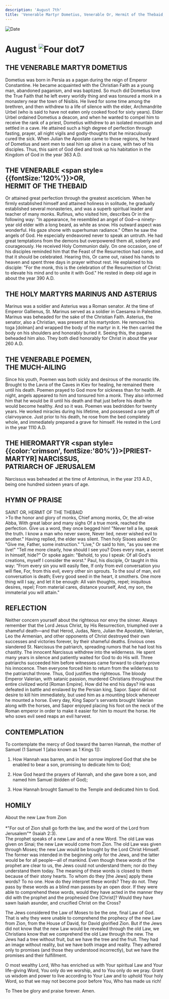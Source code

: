 ```yaml
---
description: 'August 7th'
title: 'Venerable Martyr Dometius, Venerable Or, Hermit of the Thebaid, Holy Martyrs Marinus and Asterius, Venerable Poemen the Much-Ailing'
---
```


<RunningHead />
<Image src="/title-imprint.png" height={68} width={50} alt="Date" className="title-imprint"/>

# <div id="date">August <Image className="four-dot" src="/four-dot.png" height={15} width={15} alt="Four dot" />7</div>

## THE VENERABLE MARTYR DOMETIUS

Dometius was born in Persia as a pagan during the reign of Emperor Constantine. He became acquainted with the Christian Faith as a young man, abandoned paganism, and was baptized. So much did Dometius love the True Faith that he left every worldly thing and was tonsured a monk in a monastery near the town of Nisibis. He lived for some time among the brethren, and then withdrew to a life of silence with the elder, Archmandrite Urbel (who is said to have not eaten only cooked food for sixty years). Elder Urbel ordained Dometius a deacon, and when he wanted to compel him to receive the rank of a priest, Dometius withdrew to an isolated mountain and settled in a cave. He attained such a high degree of perfection through fasting, prayer, all night vigils and godly-thoughts that he miraculously cured the sick. When Julian the Apostate came to those regions, he heard of Dometius and sent men to seal him up alive in a cave, with two of his disciples. Thus, this saint of God died and took up his habitation in the Kingdom of God in the year 363 A.D.

## THE VENERABLE <span style={{fontSize:'120%'}}>O</span>R,<br />HERMIT OF THE THEBAID

Or attained great perfection through the greatest asceticism. When he firmly established himself and attained holiness in solitude, he gradually established several monasteries, and was a superb spiritual leader and teacher of many monks. Rufinus, who visited him, describes Or in the following way: "In appearance, he resembled an angel of God—a ninety-year old elder with a long beard, as white as snow. His outward aspect was wonderful. His gaze shone with superhuman radiance." Often he saw the angels of God. He especially endeavored never to speak an untruth. He had great temptations from the demons but overpowered them all, soberly and courageously. He received Holy Communion daily. On one occasion, one of his disciples reminded him that the Feast of the Resurrection had come, and that it should be celebrated. Hearing this, Or came out, raised his hands to heaven and spent three days in prayer without rest. He explained to his disciple: "For the monk, this is the celebration of the Resurrection of Christ: to elevate his mind and to unite it with God." He rested in deep old age in about the year 390 A.D.

## THE HOLY MARTYRS MARINUS AND ASTERIUS

Marinus was a soldier and Asterius was a Roman senator. At the time of Emperor Gallienus, St. Marinus served as a soldier in Caesarea in Palestine. Marinus was beheaded for the sake of the Christian Faith. Asterius, the senator, also a Christian, was present at his martyrdom. He removed his toga [dolman] and wrapped the body of the martyr in it. He then carried the body on his shoulders and honorably buried it. Seeing this, the pagans beheaded him also. They both died honorably for Christ in about the year 260 A.D.

## THE VENERABLE POEMEN,<br />THE MUCH-AILING

Since his youth, Poemen was both sickly and desirous of the monastic life. Brought to the Lavra of the Caves in Kiev for healing, he remained there until his death. Poemen prayed to God more for sickness than for health. At night, angels appeared to him and tonsured him a monk. They also informed him that he would be ill until his death and that just before his death he would become healthy. And so it was. Poemen was bedridden for twenty years. He worked miracles during his lifetime, and possessed a rare gift of clairvoyance. Just prior to his death, he rose from the bed completely whole, and immediately prepared a grave for himself. He rested in the Lord in the year 1110 A.D.

## THE HIEROMARTYR <span style={{color:'crimson', fontSize:'80%'}}>[PRIEST-MARTYR]</span> NARCISSUS,<br />PATRIARCH OF JERUSALEM

Narcissus was beheaded at the time of Antoninus, in the year 213 A.D., being one hundred sixteen years of age.


## HYMN OF PRAISE
<div style={{textAlign:'center', color:'crimson', fontWeight:'bold'}}>
SAINT OR, HERMIT OF THE THEBAID
</div>
>To the honor and glory of monks,  
Chief among monks, Or, the all-wise Abba,  
With great labor and many sighs  
Of a true monk, reached the perfection.  
Give us a word, they once begged him!  
"Never tell a lie, speak the truth.  
I know a man who never swore,  
Never lied, never wished evil to another."  
Having replied, the elder was silent.  
Then holy Sisoes asked Or:  
"Give me, Father, some instruction."  
"Live," Or said to him, "as you see me live!"  
"Tell me more clearly, how should I see you?  
Does every man, a secret in himself, hide?"  
Or spoke again: "Behold, to you I speak:  
Of all God's creations, myself I consider the worst."  
Paul, his disciple, Or taught in this way:  
"From every sin you will easily flee,  
If only from evil conversation you will flee,  
For, from this evil, every other sin sprouts.  
To the soul of man, evil conversation is death;  
Every good seed in the heart, it smothers.  
One more thing will I say, and let it be enough:  
All vain thoughts, repel; iniquitous desires, repel;  
From material cares, distance yourself,  
And, my son, the immaterial you will attain."  


## REFLECTION

Neither concern yourself about the righteous nor envy the sinner. Always remember that the Lord Jesus Christ, by His Resurrection, triumphed over a shameful death—and that Herod, Judas, Nero, Julian the Apostate, Valerian, Leo the Armenian, and other opponents of Christ destroyed their own successes and victories forever, by their shameful deaths. Envious ones slandered St. Narcissus the patriarch, spreading rumors that he had lost his chastity. The innocent Narcissus withdrew into the wilderness. He spent many years in silence and patiently waited for God to do His will. Three patriarchs succeeded him before witnesses came forward to clearly prove his innocence. Then everyone forced him to return from the wilderness to the patriarchal throne. Thus, God justifies the righteous. The bloody Emperor Valerian, with satanic passion, murdered Christians throughout the entire civilized world [Roman Empire]. How did he end his days? He was defeated in battle and enslaved by the Persian king, Sapor. Sapor did not desire to kill him immediately, but used him as a mounting block whenever he mounted a horse. Every day, King Sapor's servants brought Valerian along with the horses, and Sapor enjoyed placing his foot on the neck of the Roman emperor in order to make it easier for him to mount the horse. He who sows evil seed reaps an evil harvest.


## CONTEMPLATION

To contemplate the mercy of God toward the barren Hannah, the mother of Samuel (1 Samuel 1 [also known as 1 Kings 1]):

1. How Hannah was barren, and in her sorrow implored God that she be enabled to bear a son, promising to dedicate him to God;

2. How God heard the prayers of Hannah, and she gave bore a son, and named him Samuel (bidden of God);

3. How Hannah brought Samuel to the Temple and dedicated him to God.


## HOMILY
<div style={{textAlign:'center', color:'crimson', fontWeight:'bold'}}>
About the new Law from Zion
</div>
<br />
<div style={{textAlign:'right'}}>
*"For out of Zion shall go forth the law, and the word of the Lord from Jerusalem"* (Isaiah 2:3).
</div>
The prophet speaks of a new Law and of a new Word. The old Law was given on Sinai; the new Law would come from Zion. The old Law was given through Moses; the new Law would be brought by the Lord Christ Himself. The former was intended in the beginning only for the Jews, and the latter would be for all people—all of mankind. Even though these words of the prophet are clear to us, the Jews could not understand them; nor do they understand them today. The meaning of these words is closed to them because of their stony hearts. To whom do they [the Jews] apply these words? To no one. How do they interpret these words? They do not. They pass by these words as a blind man passes by an open door. If they were able to comprehend these words, would they have acted in the manner they did with the prophet and the prophesied One [Christ]? Would they have sawn Isaiah asunder, and crucified Christ on the Cross?

The Jews considered the Law of Moses to be the one, final Law of God. That is why they were unable to comprehend the prophecy of the new Law from Zion, from the House of David, for David glorified Zion. But if the Jews did not know that the new Law would be revealed through the old Law, we Christians know that we comprehend the old Law through the new. The Jews had a tree without fruit, but we have the tree and the fruit. They had an image without reality, but we have both image and reality. They adhered only to promises (and those they understood incorrectly), but we have the promises and their fulfillment.

O most wealthy Lord, Who has enriched us with Your spiritual Law and Your life-giving Word, You only do we worship, and to You only do we pray. Grant us wisdom and power to live according to Your Law and to uphold Your holy Word, so that we may not become poor before You, Who has made us rich!

To Thee be glory and praise forever. Amen.

